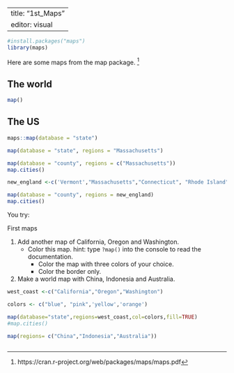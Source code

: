 ```{r}

```

```{r}

```

---
title: "1st_Maps"
editor: visual
---

```{r}
#install.packages("maps")
library(maps)
```

Here are some maps from the map package. [^first_map-1]

[^first_map-1]: https://cran.r-project.org/web/packages/maps/maps.pdf

## The world

```{r}
map()
```

## The US

```{r}
maps::map(database = "state")
```

```{r}
map(database = "state", regions = "Massachusetts")
```

```{r}
map(database = "county", regions = c("Massachusetts"))
map.cities()
```

```{r}
new_england <-c('Vermont',"Massachusetts","Connecticut", "Rhode Island", "New Hampshire", "Maine")

map(database = "county", regions = new_england)
map.cities()
```

You try:

First maps

1.  Add another map of California, Oregon and Washington.
    -   Color this map. hint: type `?map()` into the console to read the documentation.
        -   Color the map with three colors of your choice.
        -   Color the border only.
2.  Make a world map with China, Indonesia and Australia.

```{r}
west_coast <-c("California","Oregon","Washington")

colors <- c("blue", "pink",'yellow','orange')

map(database="state",regions=west_coast,col=colors,fill=TRUE)
#map.cities()
```

```{r}
map(regions= c("China","Indonesia","Australia"))
```

```{r}

```
